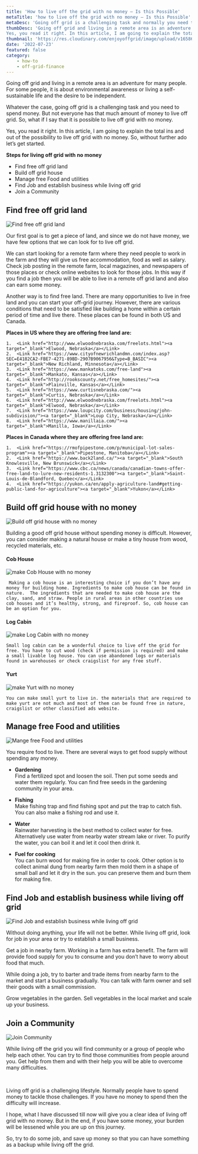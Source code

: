 ```yaml
---
title: 'How to live off the grid with no money – Is this Possible'
metaTitle: 'how to live off the grid with no money – Is this Possible'
metaDesc: 'Going off grid is a challenging task and normally you need to spend money. But not everyone has that much amount of money to live off grid. So, what if I say that it is possible to live off grid with no money. This article is about proving this fact'
thumbDesc: 'Going off grid and living in a remote area is an adventure for many people. For some people, it is about environmental awareness or living a self-sustainable life and the desire to be independent. Whatever the case going off grid is a challenging task and you need to spend money. But not everyone has that much amount of money to live off grid. So, what if I say that it is possible to live off grid with no money.
Yes, you read it right. In this article, I am going to explain the total ins and out of the possibility to live off grid with no money. So, without further ado let’s get started.'
thumbnail: 'https://res.cloudinary.com/enjoyoffgrid/image/upload/v1658614326/Posts/how-to-live-off-the-grid-with-no-money/how-to-live-off-the-grid-with-no-money_uv9gnh.jpg'
date: '2022-07-23'
featured: false
category: 
    - how-to
    - off-grid-finance
---
```


Going off grid and living in a remote area is an adventure for many people. For some people, it is about environmental awareness or living a self-sustainable life and the desire to be independent.

Whatever the case, going off grid is a challenging task and you need to spend money. But not everyone has that much amount of money to live off grid. So, what if I say that it is possible to live off grid with no money.

Yes, you read it right. In this article, I am going to explain the total ins and out of the possibility to live off grid with no money. So, without further ado let’s get started.

**Steps for living off grid with no money**

- Find free off grid land
- Build off grid house
- Manage free Food and utilities
- Find Job and establish business while living off grid
- Join a Community

## Find free off grid land

![Find free off grid land](https://res.cloudinary.com/enjoyoffgrid/image/upload/v1658614326/Posts/how-to-live-off-the-grid-with-no-money/Find-free-off-grid-land_yar73j.jpg)

Our first goal is to get a piece of land, and since we do not have money, we have few options that we can look for to live off grid.

We can start looking for a remote farm where they need people to work in the farm and they will give us free accommodation, food as well as salary. Check job posting in the remote farm, local magazines, and newspapers of those places or check online websites to look for those jobs. In this way if you find a job then you will be able to live in a remote off grid land and also can earn some money.

Another way is to find free land. There are many opportunities to live in free land and you can start your off-grid journey. However, there are various conditions that need to be satisfied like building a home within a certain period of time and live there. These places can be found in both US and Canada.

**Places in US where they are offering free land are:**

    1.	<Link href="http://www.elwoodnebraska.com/freelots.html"><a target="_blank">Elwood, Nebraska</a></Link>
    2.	<Link href="https://www.cityofnewrichlandmn.com/index.asp?SEC=E4182CA2-FBE7-4271-89BD-2907B9067956&Type=B_BASIC"><a target="_blank">New Richland, Minnesota</a></Link>
    3.	<Link href="https://www.mankatoks.com/free-land"><a target="_blank">Mankato, Kansas</a></Link>
    4.	<Link href="http://rookscounty.net/free_homesites/"><a target="_blank">Plainville, Kansas</a></Link>
    5.	<Link href="https://www.curtisnebraska.com/"><a target="_blank">Curtis, Nebraska</a></Link>
    6.	<Link href="http://www.elwoodnebraska.com/freelots.html"><a target="_blank">Elwood, Nebraska</a></Link>
    7.	<Link href="https://www.loupcity.com/business/housing/john-subdivision/"><a target="_blank">Loup City, Nebraska</a></Link>
    8.	<Link href="https://www.manillaia.com/"><a target="_blank">Manilla, Iowa</a></Link>

**Places in Canada where they are offering free land are:**

    1.	<Link href="https://rmofpipestone.com/p/municipal-lot-sales-program"><a target="_blank">Pipestone, Manitoba</a></Link>
    2.	<Link href="https://www.back2land.ca/"><a target="_blank">South Knowlesville, New Brunswick</a></Link>
    3.	<Link href="https://www.cbc.ca/news/canada/canadian-towns-offer-free-land-to-lure-new-residents-1.3132300"><a target="_blank">Saint-Louis-de-Blandford, Quebec</a></Link>
    4.	<Link href="https://yukon.ca/en/apply-agriculture-land#getting-public-land-for-agriculture"><a target="_blank">Yukon</a></Link>

<div className="w-full flex">
  <GoogleAds adId="2340464282" />
</div>

## Build off grid house with no money

![Build off grid house with no money](https://res.cloudinary.com/enjoyoffgrid/image/upload/v1658614326/Posts/how-to-live-off-the-grid-with-no-money/Build-off-grid-house-with-no-money_yd55gs.jpg)

Building a good off grid house without spending money is difficult. However, you can consider making a natural house or make a tiny house from wood, recycled materials, etc.

#### Cob House

![make Cob House with no money](https://res.cloudinary.com/enjoyoffgrid/image/upload/v1658614326/Posts/how-to-live-off-the-grid-with-no-money/cob-house_nnuaeh.jpg)

     Making a cob house is an interesting choice if you don’t have any money for building home. Ingredients to make cob house can be found in nature.  The ingredients that are needed to make cob house are the clay, sand, and straw. People in rural areas in other countries use cob houses and it’s healthy, strong, and fireproof. So, cob house can be an option for you.

#### Log Cabin

![make Log Cabin with no money](https://res.cloudinary.com/enjoyoffgrid/image/upload/v1658614327/Posts/how-to-live-off-the-grid-with-no-money/log-cabin_kkctdp.jpg)

    Small log cabin can be a wonderful choice to live off the grid for free. You have to cut wood (check if permission is required) and make a small livable log house. You can use abandoned logs or materials found in warehouses or check craigslist for any free stuff.

#### Yurt

![make Yurt with no money](https://res.cloudinary.com/enjoyoffgrid/image/upload/v1658614327/Posts/how-to-live-off-the-grid-with-no-money/yurt_ecplmz.jpg)

    You can make small yurt to live in. the materials that are required to make yurt are not much and most of them can be found free in nature, craigslist or other classified ads website.

## Manage free Food and utilities

![Mange free Food and utilities](https://res.cloudinary.com/enjoyoffgrid/image/upload/v1658614327/Posts/how-to-live-off-the-grid-with-no-money/Manage-free-Food-and-utilities_rrrbk7.jpg)

You require food to live. There are several ways to get food supply without spending any money.

- **Gardening**  
   Find a fertilized spot and loosen the soil. Then put some seeds and water them regularly. You can find free seeds in the gardening community in your area.

- **Fishing**  
   Make fishing trap and find fishing spot and put the trap to catch fish. You can also make a fishing rod and use it.

- **Water**  
   Rainwater harvesting is the best method to collect water for free. Alternatively use water from nearby water stream lake or river. To purify the water, you can boil it and let it cool then drink it.

- **Fuel for cooking**  
   You can burn wood for making fire in order to cook. Other option is to collect animal dung from nearby farm then mold them in a shape of small ball and let it dry in the sun. you can preserve them and burn them for making fire.

<div className="w-full flex">
  <GoogleAds adId="2340464282" />
</div>

## Find Job and establish business while living off grid

![Find Job and establish business while living off grid](https://res.cloudinary.com/enjoyoffgrid/image/upload/v1658614326/Posts/how-to-live-off-the-grid-with-no-money/Find-Job-and-business-while-living-off-grid_doq1sl.jpg)

Without doing anything, your life will not be better. While living off grid, look for job in your area or try to establish a small business.

Get a job in nearby farm. Working in a farm has extra benefit. The farm will provide food supply for you to consume and you don’t have to worry about food that much.

While doing a job, try to barter and trade items from nearby farm to the market and start a business gradually. You can talk with farm owner and sell their goods with a small commission.

Grow vegetables in the garden. Sell vegetables in the local market and scale up your business.

<div className="w-full flex">
  <GoogleAds adId="2340464282" />
</div>

## Join a Community

![Join Community](https://res.cloudinary.com/enjoyoffgrid/image/upload/v1658614326/Posts/how-to-live-off-the-grid-with-no-money/Join-Community_o2qn5y.jpg)

While living off the grid you will find community or a group of people who help each other. You can try to find those communities from people around you. Get help from them and with their help you will be able to overcome many difficulties.

<br />

Living off grid is a challenging lifestyle. Normally people have to spend money to tackle those challenges. If you have no money to spend then the difficulty will increase.

I hope, what I have discussed till now will give you a clear idea of living off grid with no money. But in the end, if you have some money, your burden will be lessened while you are up on this journey.

So, try to do some job, and save up money so that you can have something as a backup while living off the grid.

